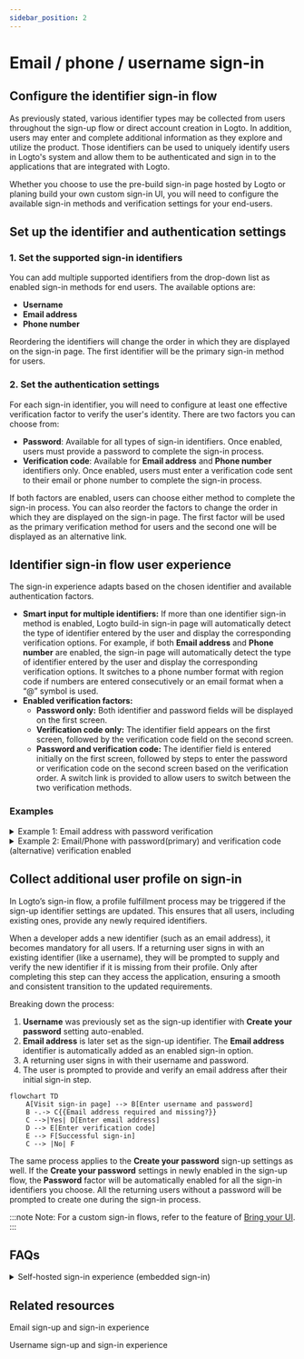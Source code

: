 ```yaml
---
sidebar_position: 2
---
```


# Email / phone / username sign-in

## Configure the identifier sign-in flow

As previously stated, various identifier types may be collected from users throughout the sign-up flow or direct account creation in Logto. In addition, users may enter and complete additional information as they explore and utilize the product. Those identifiers can be used to uniquely identify users in Logto's system and allow them to be authenticated and sign in to the applications that are integrated with Logto.

Whether you choose to use the pre-build sign-in page hosted by Logto or planing build your own custom sign-in UI, you will need to configure the available sign-in methods and verification settings for your end-users.

## Set up the identifier and authentication settings

### 1. Set the supported sign-in identifiers

You can add multiple supported identifiers from the drop-down list as enabled sign-in methods for end users. The available options are:

- **Username**
- **Email address**
- **Phone number**

Reordering the identifiers will change the order in which they are displayed on the sign-in page. The first identifier will be the primary sign-in method for users.

### 2. Set the authentication settings

For each sign-in identifier, you will need to configure at least one effective verification factor to verify the user's identity. There are two factors you can choose from:

- **Password**: Available for all types of sign-in identifiers. Once enabled, users must provide a password to complete the sign-in process.
- **Verification code**: Available for **Email address** and **Phone number** identifiers only. Once enabled, users must enter a verification code sent to their email or phone number to complete the sign-in process.

If both factors are enabled, users can choose either method to complete the sign-in process. You can also reorder the factors to change the order in which they are displayed on the sign-in page. The first factor will be used as the primary verification method for users and the second one will be displayed as an alternative link.

## Identifier sign-in flow user experience

The sign-in experience adapts based on the chosen identifier and available authentication factors.

- **Smart input for multiple identifiers:**
  If more than one identifier sign-in method is enabled, Logto build-in sign-in page will automatically detect the type of identifier entered by the user and display the corresponding verification options. For example, if both **Email address** and **Phone number** are enabled, the sign-in page will automatically detect the type of identifier entered by the user and display the corresponding verification options. It switches to a phone number format with region code if numbers are entered consecutively or an email format when a “@” symbol is used.
- **Enabled verification factors:**
  - **Password only:** Both identifier and password fields will be displayed on the first screen.
  - **Verification code only:** The identifier field appears on the first screen, followed by the verification code field on the second screen.
  - **Password and verification code:** The identifier field is entered initially on the first screen, followed by steps to enter the password or verification code on the second screen based on the verification order. A switch link is provided to allow users to switch between the two verification methods.

### Examples

<details>
  <summary>Example 1: Email address with password verification</summary>

Add the **Email address** as the sign-in identifier and enable the **Password** factor for verification.

![Email address with password verification](./assets/sign-in-email-password.png)

</details>

<details>
  <summary>Example 2: Email/Phone with password(primary) and verification code (alternative) verification enabled</summary>

Add both **Email address** and **Phone number** as the sign-in identifiers.
Enable the **Password** and **Verification code** factors for both identifiers.

![Email/Phone with password and verification code verification](./assets/sign-in-email-phone-password-verification-code.png)

</details>

## Collect additional user profile on sign-in

In Logto’s sign-in flow, a profile fulfillment process may be triggered if the sign-up identifier settings are updated. This ensures that all users, including existing ones, provide any newly required identifiers.

When a developer adds a new identifier (such as an email address), it becomes mandatory for all users. If a returning user signs in with an existing identifier (like a username), they will be prompted to supply and verify the new identifier if it is missing from their profile. Only after completing this step can they access the application, ensuring a smooth and consistent transition to the updated requirements.

Breaking down the process:

1. **Username** was previously set as the sign-up identifier with **Create your password** setting auto-enabled.
2. **Email address** is later set as the sign-up identifier. The **Email address** identifier is automatically added as an enabled sign-in option.
3. A returning user signs in with their username and password.
4. The user is prompted to provide and verify an email address after their initial sign-in step.

```mermaid
flowchart TD
    A[Visit sign-in page] --> B[Enter username and password]
    B -.-> C{{Email address required and missing?}}
    C -->|Yes| D[Enter email address]
    D --> E[Enter verification code]
    E --> F[Successful sign-in]
    C --> |No| F
```

The same process applies to the **Create your password** sign-up settings as well. If the **Create your password** settings in newly enabled in the sign-up flow, the **Password** factor will be automatically enabled for all the sign-in identifiers you choose. All the returning users without a password will be prompted to create one during the sign-in process.

:::note
Note: For a custom sign-in flows, refer to the feature of [Bring your UI](/customization/bring-your-ui/).
:::

## FAQs

<details>
  <summary>Self-hosted sign-in experience (embedded sign-in)</summary>

Logto does not currently support headless API for sign-in and sign-up. However, you can use our [Bring your UI](/customization/bring-your-ui/) feature to upload your custom sign-in form to Logto. We also support multiple sign-in parameters you can use to pre-fill the sign-in form with user identifier collected from your application or directly sign-in with a third-party social or enterprise SSO provider. Learn more at [Authentication parameters](/end-user-flows/authentication-parameters/).

</details>

## Related resources

<Url href="https://www.youtube.com/watch?v=64rBXpWbScc">Email sign-up and sign-in experience</Url>

<Url href="https://www.youtube.com/watch?v=chQxCJX6e6w">
  Username sign-up and sign-in experience
</Url>
